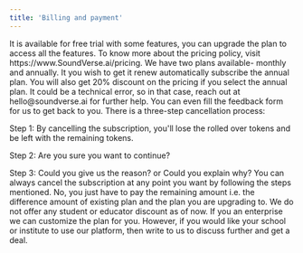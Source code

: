 ```yaml
---
title: 'Billing and payment'
---
```

<Accordion title="What is the pricing policy of Soundverse?">
  It is available for free trial with some features, you can upgrade the plan to access all the features. To know more about the pricing policy, visit https://www.SoundVerse.ai/pricing.
</Accordion>
<Accordion title="If I start a monthly subscription, is it just for one month or will it renew automatically?">
 We have two plans available- monthly and annually. It you wish to get it renew automatically subscribe the annual plan. You will also get 20% discount on the pricing if you select the annual plan.
</Accordion>
<Accordion title="Why didn’t my credits refresh on my billing day?">
  It could be a technical error, so in that case, reach out at hello@soundverse.ai for further help. You can even fill the feedback form for us to get back to you.
</Accordion>
<Accordion title="How do I cancel my plan?">
  There is a three-step cancellation process:
 
 Step 1: By cancelling the subscription, you'll lose the rolled over tokens and be left with the remaining tokens.
  
  Step 2: Are you sure you want to continue?
 
 Step 3: Could you give us the reason? or Could you explain why?
</Accordion>
<Accordion title="What do I do if I accidentally selected a yearly plan instead of monthly?">
  You can always cancel the subscription at any point you want by following the steps mentioned.
</Accordion>
<Accordion title="If I upgrade from a lower plan to a higher plan, do I have to pay the full rate of the higher plan?">
  No, you just have to pay the remaining amount i.e. the difference amount of existing plan and the plan you are upgrading to.
</Accordion>
<Accordion title="Do you offer student or educator discounts?">
  We do not offer any student or educator discount as of now. If you an enterprise we can customize the plan for you. However, if you would like your school or institute to use our platform, then write to us to discuss further and get a deal.
</Accordion>









